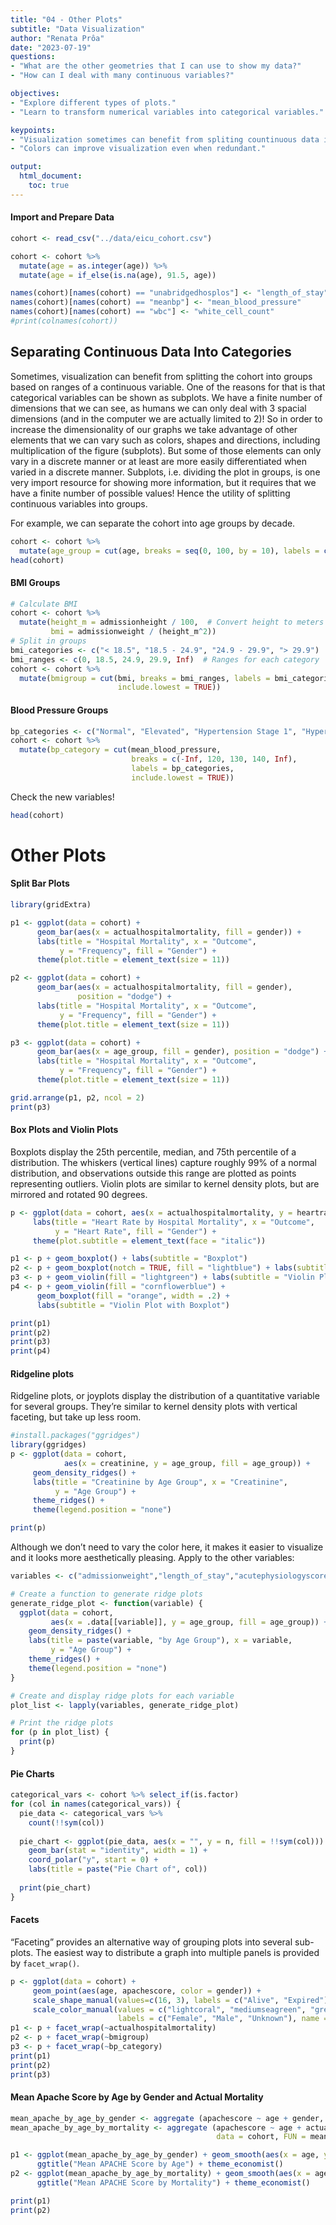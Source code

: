 ---
title: "04 - Other Plots"
subtitle: "Data Visualization"
author: "Renata Prôa"
date: "2023-07-19"
questions:
- "What are the other geometries that I can use to show my data?"
- "How can I deal with many continuous variables?"

objectives:
- "Explore different types of plots."
- "Learn to transform numerical variables into categorical variables."

keypoints:
- "Visualization sometimes can benefit from spliting countinuous data into groups."
- "Colors can improve visualization even when redundant."

output: 
  html_document:
    toc: true
---

#### Import and Prepare Data

```{r, message=FALSE, warning=FALSE}
cohort <- read_csv("../data/eicu_cohort.csv")

cohort <- cohort %>%
  mutate(age = as.integer(age)) %>%
  mutate(age = if_else(is.na(age), 91.5, age)) 

names(cohort)[names(cohort) == "unabridgedhosplos"] <- "length_of_stay"
names(cohort)[names(cohort) == "meanbp"] <- "mean_blood_pressure"
names(cohort)[names(cohort) == "wbc"] <- "white_cell_count"
#print(colnames(cohort))
```

## Separating Continuous Data Into Categories

Sometimes, visualization can benefit from splitting the cohort into groups based on ranges of a continuous variable. One of the reasons for that is that categorical variables can be shown as subplots. We have a finite number of dimensions that we can see, as humans we can only deal with 3 spacial dimensions (and in the computer we are actually limited to 2)! So in order to increase the dimensionality of our graphs we take advantage of other elements that we can vary such as colors, shapes and directions, including multiplication of the figure (subplots). But some of those elements can only vary in a discrete manner or at least are more easily differentiated when varied in a discrete manner. Subplots, i.e. dividing the plot in groups, is one very import resource for showing more information, but it requires that we have a finite number of possible values! Hence the utility of splitting continuous variables into groups.

For example, we can separate the cohort into age groups by decade.

```{r, message=FALSE}
cohort <- cohort %>%
  mutate(age_group = cut(age, breaks = seq(0, 100, by = 10), labels = c("0-9", "10-19", "20-29", "30-39", "40-49", "50-59", "60-69", "70-79", "80-89", "90-99"), right = FALSE))
head(cohort)
```

#### BMI Groups

```{r}
# Calculate BMI
cohort <- cohort %>% 
  mutate(height_m = admissionheight / 100,  # Convert height to meters
         bmi = admissionweight / (height_m^2))
# Split in groups
bmi_categories <- c("< 18.5", "18.5 - 24.9", "24.9 - 29.9", "> 29.9")
bmi_ranges <- c(0, 18.5, 24.9, 29.9, Inf)  # Ranges for each category
cohort <- cohort %>% 
  mutate(bmigroup = cut(bmi, breaks = bmi_ranges, labels = bmi_categories, 
                        include.lowest = TRUE))
```

#### Blood Pressure Groups

```{r}
bp_categories <- c("Normal", "Elevated", "Hypertension Stage 1", "Hypertension Stage 2")
cohort <- cohort %>%
  mutate(bp_category = cut(mean_blood_pressure, 
                           breaks = c(-Inf, 120, 130, 140, Inf), 
                           labels = bp_categories,
                           include.lowest = TRUE))
```

Check the new variables!

```{r}
head(cohort)
```

# Other Plots

#### Split Bar Plots

```{r, message=FALSE}
library(gridExtra)

p1 <- ggplot(data = cohort) +
      geom_bar(aes(x = actualhospitalmortality, fill = gender)) +
      labs(title = "Hospital Mortality", x = "Outcome", 
           y = "Frequency", fill = "Gender") +
      theme(plot.title = element_text(size = 11))

p2 <- ggplot(data = cohort) +
      geom_bar(aes(x = actualhospitalmortality, fill = gender), 
               position = "dodge") +
      labs(title = "Hospital Mortality", x = "Outcome", 
           y = "Frequency", fill = "Gender") +
      theme(plot.title = element_text(size = 11))

p3 <- ggplot(data = cohort) +
      geom_bar(aes(x = age_group, fill = gender), position = "dodge") +
      labs(title = "Hospital Mortality", x = "Outcome", 
           y = "Frequency", fill = "Gender") +
      theme(plot.title = element_text(size = 11))

grid.arrange(p1, p2, ncol = 2)
print(p3)
```

#### Box Plots and Violin Plots

Boxplots display the 25th percentile, median, and 75th percentile of a distribution. The whiskers (vertical lines) capture roughly 99% of a normal distribution, and observations outside this range are plotted as points representing outliers. Violin plots are similar to kernel density plots, but are mirrored and rotated 90 degrees.

```{r}
p <- ggplot(data = cohort, aes(x = actualhospitalmortality, y = heartrate)) +
     labs(title = "Heart Rate by Hospital Mortality", x = "Outcome", 
          y = "Heart Rate", fill = "Gender") +
     theme(plot.subtitle = element_text(face = "italic"))

p1 <- p + geom_boxplot() + labs(subtitle = "Boxplot")
p2 <- p + geom_boxplot(notch = TRUE, fill = "lightblue") + labs(subtitle = "Notched Boxplot")
p3 <- p + geom_violin(fill = "lightgreen") + labs(subtitle = "Violin Plot")
p4 <- p + geom_violin(fill = "cornflowerblue") + 
      geom_boxplot(fill = "orange", width = .2) +
      labs(subtitle = "Violin Plot with Boxplot")

print(p1)
print(p2)
print(p3)
print(p4)
```

#### Ridgeline plots

Ridgeline plots, or joyplots display the distribution of a quantitative variable for several groups. They're similar to kernel density plots with vertical faceting, but take up less room.

```{r, message=FALSE}
#install.packages("ggridges")
library(ggridges)
p <- ggplot(data = cohort, 
            aes(x = creatinine, y = age_group, fill = age_group)) +
     geom_density_ridges() + 
     labs(title = "Creatinine by Age Group", x = "Creatinine", 
          y = "Age Group") +
     theme_ridges() +
     theme(legend.position = "none")

print(p)

```

Although we don't need to vary the color here, it makes it easier to visualize and it looks more aesthetically pleasing. Apply to the other variables:

```{r, message=FALSE, warning=FALSE}

variables <- c("admissionweight","length_of_stay","acutephysiologyscore", "apachescore","heartrate","mean_blood_pressure","creatinine","temperature","respiratoryrate","white_cell_count","admissionheight")

# Create a function to generate ridge plots
generate_ridge_plot <- function(variable) {
  ggplot(data = cohort, 
         aes(x = .data[[variable]], y = age_group, fill = age_group)) +
    geom_density_ridges() + 
    labs(title = paste(variable, "by Age Group"), x = variable, 
         y = "Age Group") +
    theme_ridges() +
    theme(legend.position = "none")
}

# Create and display ridge plots for each variable
plot_list <- lapply(variables, generate_ridge_plot)

# Print the ridge plots
for (p in plot_list) {
  print(p)
}

```

#### Pie Charts

```{r}
categorical_vars <- cohort %>% select_if(is.factor)
for (col in names(categorical_vars)) {
  pie_data <- categorical_vars %>%
    count(!!sym(col))
  
  pie_chart <- ggplot(pie_data, aes(x = "", y = n, fill = !!sym(col))) +
    geom_bar(stat = "identity", width = 1) +
    coord_polar("y", start = 0) +
    labs(title = paste("Pie Chart of", col))
  
  print(pie_chart)
}
```

#### Facets

"Faceting" provides an alternative way of grouping plots into several sub-plots. The easiest way to distribute a graph into multiple panels is provided by `facet_wrap()`.

```{r}
p <- ggplot(data = cohort) +
     geom_point(aes(age, apachescore, color = gender)) +
     scale_shape_manual(values=c(16, 3), labels = c("Alive", "Expired"), name = 'Hospital Mortality') +
     scale_color_manual(values = c("lightcoral", "mediumseagreen", "grey"), 
                        labels = c("Female", "Male", "Unknown"), name = "Gender") 
p1 <- p + facet_wrap(~actualhospitalmortality)
p2 <- p + facet_wrap(~bmigroup)
p3 <- p + facet_wrap(~bp_category)
print(p1)
print(p2)
print(p3)
```

#### Mean Apache Score by Age by Gender and Actual Mortality

```{r, message=FALSE}

mean_apache_by_age_by_gender <- aggregate (apachescore ~ age + gender, data = cohort, FUN = mean)
mean_apache_by_age_by_mortality <- aggregate (apachescore ~ age + actualhospitalmortality, 
                                              data = cohort, FUN = mean)

p1 <- ggplot(mean_apache_by_age_by_gender) + geom_smooth(aes(x = age, y = apachescore, color = gender)) +
      ggtitle("Mean APACHE Score by Age") + theme_economist()
p2 <- ggplot(mean_apache_by_age_by_mortality) + geom_smooth(aes(x = age, y = apachescore, color = actualhospitalmortality)) +
      ggtitle("Mean APACHE Score by Mortality") + theme_economist()

print(p1)
print(p2)
```
